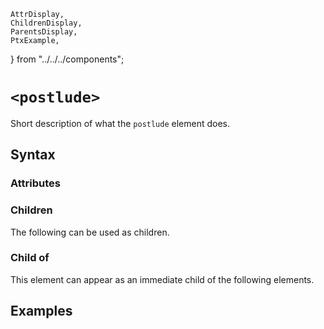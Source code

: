     AttrDisplay,
    ChildrenDisplay,
    ParentsDisplay,
    PtxExample,
} from "../../../components";

# `<postlude>`

Short description of what the `postlude` element does.

## Syntax

### Attributes

<AttrDisplay name="postlude" />

### Children

The following can be used as children.

<ChildrenDisplay name="postlude" />

### Child of

This element can appear as an immediate child of the following elements.

<ParentsDisplay name="postlude" />

## Examples

    